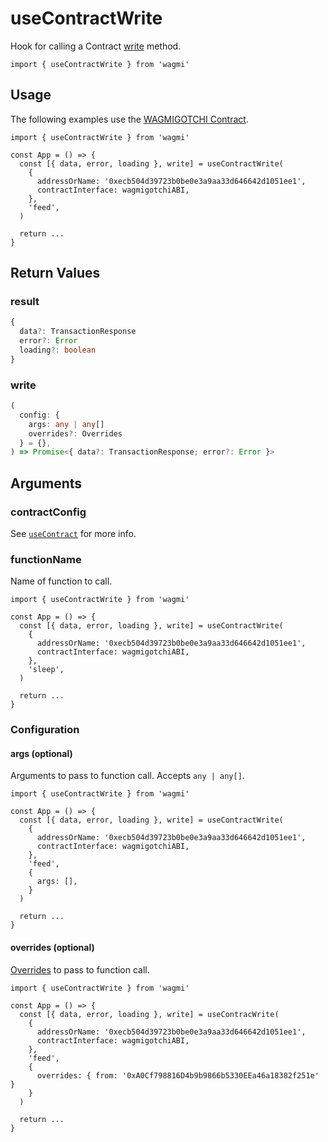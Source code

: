 # useContractWrite

Hook for calling a Contract [write](https://docs.ethers.io/v5/api/contract/contract/#Contract--write) method.

```tsx
import { useContractWrite } from 'wagmi'
```

## Usage

The following examples use the [WAGMIGOTCHI Contract](https://etherscan.io/address/0xecb504d39723b0be0e3a9aa33d646642d1051ee1).

```tsx
import { useContractWrite } from 'wagmi'

const App = () => {
  const [{ data, error, loading }, write] = useContractWrite(
    {
      addressOrName: '0xecb504d39723b0be0e3a9aa33d646642d1051ee1',
      contractInterface: wagmigotchiABI,
    },
    'feed',
  )

  return ...
}
```

## Return Values

### result

```ts
{
  data?: TransactionResponse
  error?: Error
  loading?: boolean
}
```

### write

```ts
(
  config: {
    args: any | any[]
    overrides?: Overrides
  } = {},
) => Promise<{ data?: TransactionResponse; error?: Error }>
```

## Arguments

### contractConfig

See [`useContract`](/docs/hooks/useContract) for more info.

### functionName

Name of function to call.

```tsx highlight='9'
import { useContractWrite } from 'wagmi'

const App = () => {
  const [{ data, error, loading }, write] = useContractWrite(
    {
      addressOrName: '0xecb504d39723b0be0e3a9aa33d646642d1051ee1',
      contractInterface: wagmigotchiABI,
    },
    'sleep',
  )

  return ...
}
```

### Configuration

#### args (optional)

Arguments to pass to function call. Accepts `any | any[]`.

```tsx highlight='11'
import { useContractWrite } from 'wagmi'

const App = () => {
  const [{ data, error, loading }, write] = useContractWrite(
    {
      addressOrName: '0xecb504d39723b0be0e3a9aa33d646642d1051ee1',
      contractInterface: wagmigotchiABI,
    },
    'feed',
    {
      args: [],
    }
  )

  return ...
}
```

#### overrides (optional)

[Overrides](https://docs.ethers.io/v5/api/contract/contract/#Contract-functionsCall) to pass to function call.

```tsx highlight='11'
import { useContractWrite } from 'wagmi'

const App = () => {
  const [{ data, error, loading }, write] = useContracWrite(
    {
      addressOrName: '0xecb504d39723b0be0e3a9aa33d646642d1051ee1',
      contractInterface: wagmigotchiABI,
    },
    'feed',
    {
      overrides: { from: '0xA0Cf798816D4b9b9866b5330EEa46a18382f251e' }
    }
  )

  return ...
}
```
